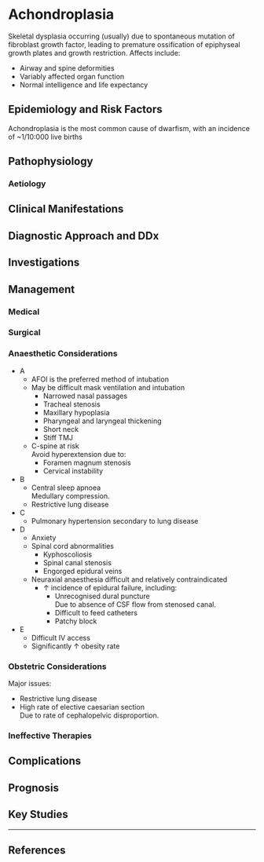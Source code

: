 # Achondroplasia


Skeletal dysplasia occurring (usually) due to spontaneous mutation of fibroblast growth factor, leading to premature ossification of epiphyseal growth plates and growth restriction. Affects include:

* Airway and spine deformities
* Variably affected organ function
* Normal intelligence and life expectancy

## Epidemiology and Risk Factors

Achondroplasia is the most common cause of dwarfism, with an incidence of ~1/10:000 live births


## Pathophysiology

### Aetiology

## Clinical Manifestations

## Diagnostic Approach and DDx

## Investigations

## Management

### Medical

### Surgical

### Anaesthetic Considerations

* A
	* AFOI is the preferred method of intubation
	* May be difficult mask ventilation and intubation
		* Narrowed nasal passages
		* Tracheal stenosis
		* Maxillary hypoplasia
		* Pharyngeal and laryngeal thickening
		* Short neck
		* Stiff TMJ
	* C-spine at risk  
	Avoid hyperextension due to:
		* Foramen magnum stenosis
		* Cervical instability
* B
	* Central sleep apnoea  
	Medullary compression.
	* Restrictive lung disease
* C
	* Pulmonary hypertension secondary to lung disease
* D
	* Anxiety
	* Spinal cord abnormalities
		* Kyphoscoliosis
		* Spinal canal stenosis
		* Engorged epidural veins
	* Neuraxial anaesthesia difficult and relatively contraindicated  
		* ↑ incidence of epidural failure, including:
			* Unrecognised dural puncture  
			Due to absence of CSF flow from stenosed canal.
			* Difficult to feed catheters
			* Patchy block
* E
	* Difficult IV access
	* Significantly ↑ obesity rate

### Obstetric Considerations

Major issues:

* Restrictive lung disease
* High rate of elective caesarian section  
Due to rate of cephalopelvic disproportion. 

### Ineffective Therapies

## Complications

## Prognosis

## Key Studies


---

## References

